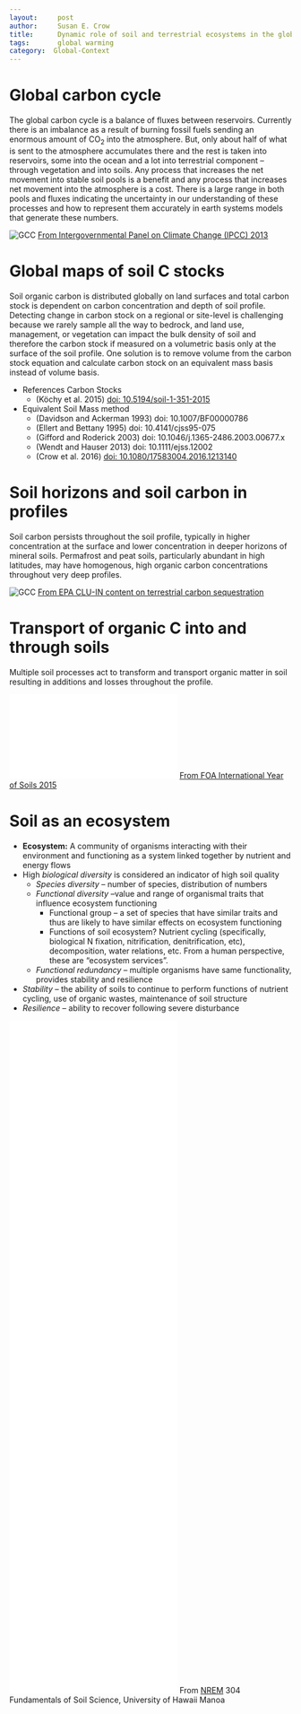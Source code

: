 ```yaml
---
layout:     post
author:     Susan E. Crow
title:      Dynamic role of soil and terrestrial ecosystems in the global C cycle
tags:       global warming
category:  Global-Context
---
```

<!-- Start Writing Below in Markdown -->

# Global carbon cycle

 The global carbon cycle is a balance of fluxes between reservoirs. Currently there is an imbalance as a result of burning fossil fuels sending an enormous amount of CO<sub>2</sub> into the atmosphere.  But, only about half of what is sent to the atmosphere accumulates there and the rest is taken into reservoirs, some into the ocean and a lot into terrestrial component – through vegetation and into soils.  Any process that increases the net movement into stable soil pools is a benefit and any process that increases net movement into the atmosphere is a cost.  There is a large range in both pools and fluxes indicating the uncertainty in our understanding of these processes and how to represent them accurately in earth systems models that generate these numbers.

![GCC]({{site.baseurl}}/img/IPCC_2014_carbon cycle.jpg)
[From Intergovernmental Panel on Climate Change (IPCC) 2013](http://www.ipcc.ch/report/ar5/wg1/)

# Global maps of soil C stocks

Soil organic carbon is distributed globally on land surfaces and total carbon stock is dependent on carbon concentration and depth of soil profile.  Detecting change in carbon stock on a regional or site-level is challenging because we rarely sample all the way to bedrock, and land use, management, or vegetation can impact the bulk density of soil and therefore the carbon stock if measured on a volumetric basis only at the surface of the soil profile.  One solution is to remove volume from the carbon stock equation and calculate carbon stock on an equivalent mass basis instead of volume basis.

* References Carbon Stocks
  * (Köchy et al. 2015) [doi: 10.5194/soil-1-351-2015](http://www.soil-journal.net/1/351/2015/)
* Equivalent Soil Mass method
  * (Davidson and Ackerman 1993) doi: 10.1007/BF00000786
  * (Ellert and Bettany 1995) doi: 10.4141/cjss95-075
  * (Gifford and Roderick 2003) doi: 10.1046/j.1365-2486.2003.00677.x
  * (Wendt and Hauser 2013) doi: 10.1111/ejss.12002
  * (Crow et al. 2016) [doi: 10.1080/17583004.2016.1213140](https://www.researchgate.net/publication/306433614_Carbon_balance_implications_of_land_use_change_from_pasture_to_managed_eucalyptus_forest_in_Hawaii)

# Soil horizons and soil carbon in profiles
Soil carbon persists throughout the soil profile, typically in higher concentration at the surface and lower concentration in deeper horizons of mineral soils. Permafrost and peat soils, particularly abundant in high latitudes, may have homogenous, high organic carbon concentrations throughout very deep profiles.

![GCC]({{site.baseurl}}/img/soil_carbon cross_section.jpg)
[From EPA CLU-IN content on terrestrial carbon sequestration](https://clu-in.org/ecotools/seq.cfm)

# Transport of organic C into and through soils
Multiple soil processes act to transform and transport organic matter in soil resulting in additions and losses throughout the profile.

 ![Processes]({{site.baseurl}}/img/FAO Year of Soils_soil processes.pdf)
[From FOA International Year of Soils 2015](http://www.fao.org/global-soil-partnership/overview/why-the-partnership/en/)

# Soil as an ecosystem
* **Ecosystem:** A community of organisms interacting with their environment and functioning as a system linked together by nutrient and energy flows
* High *biological diversity* is considered an indicator of high soil quality
  * *Species diversity* – number of species, distribution of numbers
  * *Functional diversity* –value and range of organismal traits that influence ecosystem functioning
    * Functional group – a set of species that have similar traits and thus are likely to have similar effects on ecosystem functioning
    * Functions of soil ecosystem?  Nutrient cycling (specifically, biological N fixation, nitrification, denitrification, etc), decomposition, water relations, etc. From a human perspective, these are “ecosystem services”.
  * *Functional redundancy* – multiple organisms have same functionality, provides stability and resilience
* *Stability* – the ability of soils to continue to perform functions of nutrient cycling, use of organic wastes, maintenance of soil structure
* *Resilience* – ability to recover following severe disturbance

![Soil organisms]({{site.baseurl}}/img/Soil organisms_lecture slides1.pdf)
![Soil organisms]({{site.baseurl}}/img/Soil organisms_lecture slides2.pdf)
![Soil organisms]({{site.baseurl}}/img/Soil organisms_lecture slides3.pdf)
![Soil organisms]({{site.baseurl}}/img/Soil organisms_lecture slides4.pdf)
![Soil organisms]({{site.baseurl}}/img/Soil organisms_lecture slides5.pdf)
![Soil organisms]({{site.baseurl}}/img/Soil organisms_lecture slides6.pdf)
![Soil organisms]({{site.baseurl}}/img/Soil organisms_lecture slides7.pdf)
![Soil organisms]({{site.baseurl}}/img/Soil organisms_lecture slides8.pdf)
From [NREM](https://www.ctahr.hawaii.edu/nrem/) 304 Fundamentals of Soil Science, University of Hawaii Manoa
